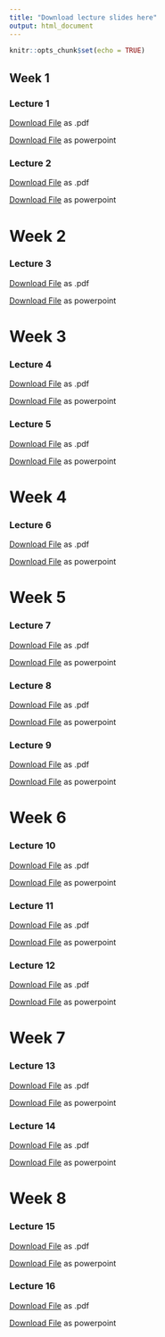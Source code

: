 ```yaml
---
title: "Download lecture slides here"
output: html_document
---
```


```r
knitr::opts_chunk$set(echo = TRUE)
```

## Week 1

### Lecture 1
<a href="./lecture_slides/Week 1/Week1_Lecture1_Slides_1_10_2024.pdf">Download File</a>
as .pdf

<a href="./lecture_slides/Week 1/Week1_Lecture1_Slides_1_10_2024.pptx">Download File</a>
as powerpoint

### Lecture 2 
<a href="./lecture_slides/Week 1/Week1_Lecture2_Slides_1_12_2024.pdf">Download File</a>
as .pdf

<a href="./lecture_slides/Week 1/Week1_Lecture2_Slides_1_12_2024.pptx">Download File</a>
as powerpoint

# Week 2

### Lecture 3
<a href="./lecture_slides/Week 2/Week2_Lecture3_Slides_1_19_2024.pdf">Download File</a>
as .pdf

<a href="./lecture_slides/Week 2/Week2_Lecture3_Slides_1_19_2024.pptx">Download File</a>
as powerpoint

# Week 3

### Lecture 4
<a href="./lecture_slides/Week 3/Week3_Lecture4_Slides_1_22_2024.pdf">Download File</a>
as .pdf

<a href="./lecture_slides/Week 3/Week3_Lecture4_Slides_1_22_2024.pptx">Download File</a>
as powerpoint


### Lecture 5
<a href="./lecture_slides/Week 3/Week3_Lecture5_Slides_1_24_2024.pdf">Download File</a>
as .pdf

<a href="./lecture_slides/Week 3/Week3_Lecture5_Slides_1_24_2024.pptx">Download File</a>
as powerpoint

# Week 4

### Lecture 6
<a href="./lecture_slides/Week 4/Week4_Lecture6_Slides_1_29_2024.pdf">Download File</a>
as .pdf

<a href="./lecture_slides/Week 4/Week4_Lecture6_Slides_1_29_2024.pptx">Download File</a>
as powerpoint

# Week 5

### Lecture 7
<a href="./lecture_slides/Week 5/Week5_Lecture7_Slides_2_5_2024.pdf">Download File</a>
as .pdf

<a href="./lecture_slides/Week 5/Week5_Lecture7_Slides_2_5_2024.pptx">Download File</a>
as powerpoint

### Lecture 8
<a href="./lecture_slides/Week 5/Week5_Lecture8_Slides_2_7_2024.pdf">Download File</a>
as .pdf

<a href="./lecture_slides/Week 5/Week5_Lecture8_Slides_2_7_2024.pptx">Download File</a>
as powerpoint

### Lecture 9
<a href="./lecture_slides/Week 5/Week5_Lecture9_Slides_2_9_2024.pdf">Download File</a>
as .pdf

<a href="./lecture_slides/Week 5/Week5_Lecture9_Slides_2_9_2024.pptx">Download File</a>
as powerpoint

# Week 6

### Lecture 10
<a href="./lecture_slides/Week 6/Week6_Lecture10_Slides_2_12_2024.pdf">Download File</a>
as .pdf

<a href="./lecture_slides/Week 6/Week6_Lecture10_Slides_2_12_2024.pptx">Download File</a>
as powerpoint

### Lecture 11
<a href="./lecture_slides/Week 6/Week6_Lecture11_Slides_2_14_2024.pdf">Download File</a>
as .pdf

<a href="./lecture_slides/Week 6/Week6_Lecture11_Slides_2_14_2024.pptx">Download File</a>
as powerpoint

### Lecture 12
<a href="./lecture_slides/Week 6/Week6_Lecture12_Slides_2_16_2024.pdf">Download File</a>
as .pdf

<a href="./lecture_slides/Week 6/Week6_Lecture12_Slides_2_16_2024.pptx">Download File</a>
as powerpoint

# Week 7

### Lecture 13
<a href="./lecture_slides/Week 7/Week7_Lecture13_Slides_2_21_2024.pdf">Download File</a>
as .pdf

<a href="./lecture_slides/Week 7/Week7_Lecture13_Slides_2_21_2024.pptx">Download File</a>
as powerpoint

### Lecture 14
<a href="./lecture_slides/Week 7/Week7_Lecture14_Slides_2_23_2024.pdf">Download File</a>
as .pdf

<a href="./lecture_slides/Week 7/Week7_Lecture14_Slides_2_23_2024.pptx">Download File</a>
as powerpoint

# Week 8

### Lecture 15
<a href="./lecture_slides/Week 8/Week8_Lecture15_Slides_2_26_2024.pdf">Download File</a>
as .pdf

<a href="./lecture_slides/Week 8/Week8_Lecture15_Slides_2_26_2024.pptx">Download File</a>
as powerpoint

### Lecture 16
<a href="./lecture_slides/Week 8/Week8_Lecture16_Slides_2_28_2024.pdf">Download File</a>
as .pdf

<a href="./lecture_slides/Week 8/Week8_Lecture16_Slides_2_28_2024.pptx">Download File</a>
as powerpoint